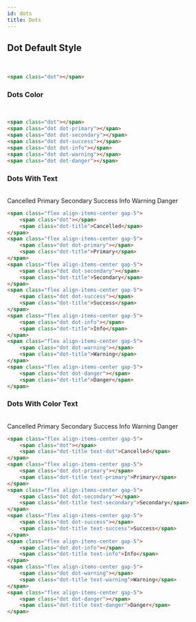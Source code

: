 ```yaml
---
id: dots
title: Dots
---
```


## Dot Default Style

<br />

<span className="dot"></span>

```html copy showLineNumbers
<span class="dot"></span>
```

### Dots Color

<br />

<span className="dot"></span>
<span className="dot dot-primary"></span>
<span className="dot dot-secondary"></span>
<span className="dot dot-success"></span>
<span className="dot dot-info"></span>
<span className="dot dot-warning"></span>
<span className="dot dot-danger"></span>

```html copy showLineNumbers
<span class="dot"></span>
<span class="dot dot-primary"></span>
<span class="dot dot-secondary"></span>
<span class="dot dot-success"></span>
<span class="dot dot-info"></span>
<span class="dot dot-warning"></span>
<span class="dot dot-danger"></span>
```

### Dots With Text

<br />

<span className="flex align-items-center gap-5">
    <span className="dot"></span>
    <span className="dot-title">Cancelled</span>
</span>
<span className="flex align-items-center gap-5">
    <span className="dot dot-primary"></span>
    <span className="dot-title">Primary</span>
</span>
<span className="flex align-items-center gap-5">
    <span className="dot dot-secondary"></span>
    <span className="dot-title">Secondary</span>
</span>
<span className="flex align-items-center gap-5">
    <span className="dot dot-success"></span>
    <span className="dot-title">Success</span>
</span>
<span className="flex align-items-center gap-5">
    <span className="dot dot-info"></span>
    <span className="dot-title">Info</span>
</span>
<span className="flex align-items-center gap-5">
    <span className="dot dot-warning"></span>
    <span className="dot-title">Warning</span>
</span>
<span className="flex align-items-center gap-5">
    <span className="dot dot-danger"></span>
    <span className="dot-title">Danger</span>
</span>

<br />

```html copy showLineNumbers
<span class="flex align-items-center gap-5">
    <span class="dot"></span>
    <span class="dot-title">Cancelled</span>
</span>
<span class="flex align-items-center gap-5">
    <span class="dot dot-primary"></span>
    <span class="dot-title">Primary</span>
</span>
<span class="flex align-items-center gap-5">
    <span class="dot dot-secondary"></span>
    <span class="dot-title">Secondary</span>
</span>
<span class="flex align-items-center gap-5">
    <span class="dot dot-success"></span>
    <span class="dot-title">Success</span>
</span>
<span class="flex align-items-center gap-5">
    <span class="dot dot-info"></span>
    <span class="dot-title">Info</span>
</span>
<span class="flex align-items-center gap-5">
    <span class="dot dot-warning"></span>
    <span class="dot-title">Warning</span>
</span>
<span class="flex align-items-center gap-5">
    <span class="dot dot-danger"></span>
    <span class="dot-title">Danger</span>
</span>
```

### Dots With Color Text

<br />

<span className="flex align-items-center gap-5">
    <span className="dot"></span>
    <span className="dot-title text-dot">Cancelled</span>
</span>
<span className="flex align-items-center gap-5">
    <span className="dot dot-primary"></span>
    <span className="dot-title text-primary">Primary</span>
</span>
<span className="flex align-items-center gap-5">
    <span className="dot dot-secondary"></span>
    <span className="dot-title text-secondary">Secondary</span>
</span>
<span className="flex align-items-center gap-5">
    <span className="dot dot-success"></span>
    <span className="dot-title text-success">Success</span>
</span>
<span className="flex align-items-center gap-5">
    <span className="dot dot-info"></span>
    <span className="dot-title text-info">Info</span>
</span>
<span className="flex align-items-center gap-5">
    <span className="dot dot-warning"></span>
    <span className="dot-title text-warning">Warning</span>
</span>
<span className="flex align-items-center gap-5">
    <span className="dot dot-danger"></span>
    <span className="dot-title text-danger">Danger</span>
</span>

<br />

```html copy showLineNumbers
<span class="flex align-items-center gap-5">
    <span class="dot"></span>
    <span class="dot-title text-dot">Cancelled</span>
</span>
<span class="flex align-items-center gap-5">
    <span class="dot dot-primary"></span>
    <span class="dot-title text-primary">Primary</span>
</span>
<span class="flex align-items-center gap-5">
    <span class="dot dot-secondary"></span>
    <span class="dot-title text-secondary">Secondary</span>
</span>
<span class="flex align-items-center gap-5">
    <span class="dot dot-success"></span>
    <span class="dot-title text-success">Success</span>
</span>
<span class="flex align-items-center gap-5">
    <span class="dot dot-info"></span>
    <span class="dot-title text-info">Info</span>
</span>
<span class="flex align-items-center gap-5">
    <span class="dot dot-warning"></span>
    <span class="dot-title text-warning">Warning</span>
</span>
<span class="flex align-items-center gap-5">
    <span class="dot dot-danger"></span>
    <span class="dot-title text-danger">Danger</span>
</span>
```

